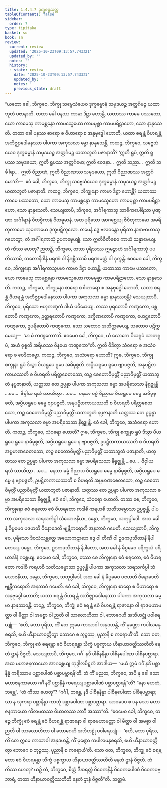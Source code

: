 ```yaml
---
title: 1.4.4.7 ဒုက္ခဓမ္မသုတ္တ
tableOfContents: false
sidebar:
  order: 7
type: tipitaka
basket: su
book: sn
review:
  current: review
  updated: '2025-10-23T09:13:57.743321'
  updated_by: ''
  notes: ''
  history:
  - state: review
    date: '2025-10-23T09:13:57.743321'
    updated_by: ''
    notes: ''
    previous_state: draft
---
```



<ReviewStatus review={frontmatter.review} showDetails={true} />

<HypothesisAnnotation frontmatter={frontmatter} />

<DynamicBreadcrumb />

<Division number="244" book="sn" e="ch" v="18" p="316">

<Paragraph number="1047" book="sn">
“ယတော ခေါ, ဘိက္ခဝေ, ဘိက္ခု သဗ္ဗေသံယေဝ ဒုက္ခဓမ္မာနံ သမုဒယဉ္စ အတ္ထင်္ဂမဉ္စ ယထာဘူတံ ပဇာနာတိ. တထာ ခေါ ပနဿ ကာမာ ဒိဋ္ဌာ ဟောန္တိ, ယထာဿ ကာမေ ပဿတော, ယော ကာမေသု ကာမစ္ဆန္ဒော ကာမသ္နေဟော ကာမမုစ္ဆာ ကာမပရိဠာဟော, သော နာနုသေတိ. တထာ ခေါ ပနဿ စာရော စ ဝိဟာရော စ အနုဗုဒ္ဓေါ ဟောတိ, ယထာ စရန္တံ ဝိဟရန္တံ အဘိဇ္ဈာဒေါမနဿာ ပါပကာ အကုသလာ ဓမ္မာ နာနုသေန္တိ.
</Paragraph>

<Paragraph number="1048" book="sn">
ကထဉ္စ, ဘိက္ခဝေ, သဗ္ဗေသံယေဝ ဒုက္ခဓမ္မာနံ သမုဒယဉ္စ အတ္ထင်္ဂမဉ္စ ယထာဘူတံ ပဇာနာတိ? ‘ဣတိ ရူပံ, ဣတိ ရူပဿ သမုဒယော, ဣတိ ရူပဿ အတ္ထင်္ဂမော; ဣတိ ဝေဒနာ…  ဣတိ သညာ…  ဣတိ သင်္ခါရာ…  ဣတိ ဝိညာဏံ, ဣတိ ဝိညာဏဿ သမုဒယော, ဣတိ ဝိညာဏဿ အတ္ထင်္ဂမော’တိ—  ဧဝံ ခေါ, ဘိက္ခဝေ, ဘိက္ခု သဗ္ဗေသံယေဝ ဒုက္ခဓမ္မာနံ သမုဒယဉ္စ အတ္ထင်္ဂမဉ္စ ယထာဘူတံ ပဇာနာတိ.
</Paragraph>

<Paragraph number="1049" book="sn">
ကထဉ္စ, ဘိက္ခဝေ, ဘိက္ခုနော ကာမာ ဒိဋ္ဌာ ဟောန္တိ? ယထာဿ ကာမေ ပဿတော, ယော ကာမေသု ကာမစ္ဆန္ဒော ကာမသ္နေဟော ကာမမုစ္ဆာ ကာမပရိဠာဟော, သော နာနုသေတိ. သေယျထာပိ, ဘိက္ခဝေ, အင်္ဂါရကာသု သာဓိကပေါရိသာ ပုဏ္ဏာ အင်္ဂါရာနံ ဝီတစ္စိကာနံ ဝီတဓူမာနံ. အထ ပုရိသော အာဂစ္ဆေယျ ဇီဝိတုကာမော အမရိတုကာမော သုခကာမော ဒုက္ခပဋိကူလော. တမေနံ ဒွေ ဗလဝန္တော ပုရိသာ နာနာဗာဟာသု ဂဟေတွာ, တံ အင်္ဂါရကာသုံ ဥပကဍ္ဎေယျုံ. သော ဣတိစီတိစေဝ ကာယံ သန္နာမေယျ. တံ ကိဿ ဟေတု? ဉာတဉှိ, ဘိက္ခဝေ, တဿ ပုရိသဿ ဣမဉ္စာဟံ အင်္ဂါရကာသုံ ပပတိဿာမိ, တတောနိဒါနံ မရဏံ ဝါ နိဂစ္ဆိဿာမိ မရဏမတ္တံ ဝါ ဒုက္ခန္တိ. ဧဝမေဝ ခေါ, ဘိက္ခဝေ, ဘိက္ခုနော အင်္ဂါရကာသူပမာ ကာမာ ဒိဋ္ဌာ ဟောန္တိ, ယထာဿ ကာမေ ပဿတော, ယော ကာမေသု ကာမစ္ဆန္ဒော ကာမသ္နေဟော ကာမမုစ္ဆာ ကာမပရိဠာဟော, သော နာနုသေတိ.
</Paragraph>

<Paragraph number="1050" book="sn">
ကထဉ္စ, ဘိက္ခဝေ, ဘိက္ခုနော စာရော စ ဝိဟာရော စ အနုဗုဒ္ဓေါ ဟောတိ, ယထာ စရန္တံ ဝိဟရန္တံ အဘိဇ္ဈာဒေါမနဿာ ပါပကာ အကုသလာ ဓမ္မာ နာနုဿဝန္တိ? သေယျထာပိ, ဘိက္ခဝေ, ပုရိသော ဗဟုကဏ္ဋကံ ဒါယံ ပဝိသေယျ. တဿ ပုရတောပိ ကဏ္ဋကော, ပစ္ဆတောပိ ကဏ္ဋကော, ဥတ္တရတောပိ ကဏ္ဋကော, ဒက္ခိဏတောပိ ကဏ္ဋကော, ဟေဋ္ဌတောပိ ကဏ္ဋကော, ဥပရိတောပိ ကဏ္ဋကော. သော သတောဝ အဘိက္ကမေယျ, သတောဝ ပဋိက္ကမေယျ—  ‘မာ မံ ကဏ္ဋကော’တိ. ဧဝမေဝ ခေါ, ဘိက္ခဝေ, ယံ လောကေ ပိယရူပံ သာတရူပံ, အယံ ဝုစ္စတိ အရိယဿ ဝိနယေ ကဏ္ဋကော”တိ. ဣတိ ဝိဒိတွာ သံဝရော စ အသံဝရော စ ဝေဒိတဗ္ဗော.
</Paragraph>

<Paragraph number="1051" book="sn">
ကထဉ္စ, ဘိက္ခဝေ, အသံဝရော ဟောတိ? ဣဓ, ဘိက္ခဝေ, ဘိက္ခု စက္ခုနာ ရူပံ ဒိသွာ ပိယရူပေ ရူပေ အဓိမုစ္စတိ, အပ္ပိယရူပေ ရူပေ ဗျာပဇ္ဇတိ, အနုပဋ္ဌိတကာယဿတိ စ ဝိဟရတိ ပရိတ္တစေတသော, တဉ္စ စေတောဝိမုတ္တိံ ပညာဝိမုတ္တိံ ယထာဘူတံ နပ္ပဇာနာတိ, ယတ္ထဿ တေ ဥပ္ပန္နာ ပါပကာ အကုသလာ ဓမ္မာ အပရိသေသာ နိရုဇ္ဈန္တိ …ပေ…  ဇိဝှါယ ရသံ သာယိတွာ …ပေ…  မနသာ ဓမ္မံ ဝိညာယ ပိယရူပေ ဓမ္မေ အဓိမုစ္စတိ, အပ္ပိယရူပေ ဓမ္မေ ဗျာပဇ္ဇတိ, အနုပဋ္ဌိတကာယဿတိ စ ဝိဟရတိ ပရိတ္တစေတသော, တဉ္စ စေတောဝိမုတ္တိံ ပညာဝိမုတ္တိံ ယထာဘူတံ နပ္ပဇာနာတိ ယတ္ထဿ တေ ဥပ္ပန္နာ ပါပကာ အကုသလာ ဓမ္မာ အပရိသေသာ နိရုဇ္ဈန္တိ. ဧဝံ ခေါ, ဘိက္ခဝေ, အသံဝရော ဟောတိ.
</Paragraph>

<Paragraph number="1052" book="sn">
ကထဉ္စ, ဘိက္ခဝေ, သံဝရော ဟောတိ? ဣဓ, ဘိက္ခဝေ, ဘိက္ခု စက္ခုနာ ရူပံ ဒိသွာ ပိယရူပေ ရူပေ နာဓိမုစ္စတိ, အပ္ပိယရူပေ ရူပေ န ဗျာပဇ္ဇတိ, ဥပဋ္ဌိတကာယဿတိ စ ဝိဟရတိ အပ္ပမာဏစေတသော, တဉ္စ စေတောဝိမုတ္တိံ ပညာဝိမုတ္တိံ ယထာဘူတံ ပဇာနာတိ, ယတ္ထဿ တေ ဥပ္ပန္နာ ပါပကာ အကုသလာ ဓမ္မာ အပရိသေသာ နိရုဇ္ဈန္တိ …ပေ…  ဇိဝှါယ ရသံ သာယိတွာ …ပေ…  မနသာ ဓမ္မံ ဝိညာယ ပိယရူပေ ဓမ္မေ နာဓိမုစ္စတိ, အပ္ပိယရူပေ ဓမ္မေ န ဗျာပဇ္ဇတိ, ဥပဋ္ဌိတကာယဿတိ စ ဝိဟရတိ အပ္ပမာဏစေတသော, တဉ္စ စေတောဝိမုတ္တိံ ပညာဝိမုတ္တိံ ယထာဘူတံ ပဇာနာတိ, ယတ္ထဿ တေ ဥပ္ပန္နာ ပါပကာ အကုသလာ ဓမ္မာ အပရိသေသာ နိရုဇ္ဈန္တိ. ဧဝံ ခေါ, ဘိက္ခဝေ, သံဝရော ဟောတိ.
</Paragraph>

<Paragraph number="1053" book="sn">
တဿ စေ, ဘိက္ခဝေ, ဘိက္ခုနော ဧဝံ စရတော ဧဝံ ဝိဟရတော ကဒါစိ ကရဟစိ သတိသမ္မောသာ ဥပ္ပဇ္ဇန္တိ, ပါပကာ အကုသလာ သရသင်္ကပ္ပါ သံယောဇနိယာ, ဒန္ဓော, ဘိက္ခဝေ, သတုပ္ပါဒေါ. အထ ခေါ နံ ခိပ္ပမေဝ ပဇဟတိ ဝိနောဒေတိ ဗျန္တီကရောတိ အနဘာဝံ ဂမေတိ.
</Paragraph>

<Paragraph number="1054" book="sn">
သေယျထာပိ, ဘိက္ခဝေ, ပုရိသော ဒိဝသံသန္တတ္တေ အယောကဋာဟေ ဒွေ ဝါ တီဏိ ဝါ ဥဒကဖုသိတာနိ နိပါတေယျ. ဒန္ဓော, ဘိက္ခဝေ, ဥဒကဖုသိတာနံ နိပါတော, အထ ခေါ နံ ခိပ္ပမေဝ ပရိက္ခယံ ပရိယာဒါနံ ဂစ္ဆေယျ. ဧဝမေဝ ခေါ, ဘိက္ခဝေ, တဿ စေ ဘိက္ခုနော ဧဝံ စရတော, ဧဝံ ဝိဟရတော ကဒါစိ ကရဟစိ သတိသမ္မောသာ ဥပ္ပဇ္ဇန္တိ ပါပကာ အကုသလာ သရသင်္ကပ္ပါ သံယောဇနိယာ, ဒန္ဓော, ဘိက္ခဝေ, သတုပ္ပါဒေါ. အထ ခေါ နံ ခိပ္ပမေဝ ပဇဟတိ ဝိနောဒေတိ ဗျန္တီကရောတိ အနဘာဝံ ဂမေတိ. ဧဝံ ခေါ, ဘိက္ခဝေ, ဘိက္ခုနော စာရော စ ဝိဟာရော စ အနုဗုဒ္ဓေါ ဟောတိ; ယထာ စရန္တံ ဝိဟရန္တံ အဘိဇ္ဈာဒေါမနဿာ ပါပကာ အကုသလာ ဓမ္မာ နာနုဿဝန္တိ. တဉ္စေ, ဘိက္ခဝေ, ဘိက္ခုံ ဧဝံ စရန္တံ ဧဝံ ဝိဟရန္တံ ရာဇာနော ဝါ ရာဇမဟာမတ္တာ ဝါ မိတ္တာ ဝါ အမစ္စာ ဝါ ဉာတီ ဝါ သာလောဟိတာ ဝါ, ဘောဂေဟိ အဘိဟဋ္ဌုံ ပဝါရေယျုံ—  ‘ဧဟိ, ဘော ပုရိသ, ကိံ တေ ဣမေ ကာသာဝါ အနုဒဟန္တိ, ကိံ မုဏ္ဍော ကပါလမနုစရသိ, ဧဟိ ဟီနာယာဝတ္တိတွာ ဘောဂေ စ ဘုဉ္ဇဿု, ပုညာနိ စ ကရောဟီ’တိ. သော ဝတ, ဘိက္ခဝေ, ဘိက္ခု ဧဝံ စရန္တော ဧဝံ ဝိဟရန္တော သိက္ခံ ပစ္စက္ခာယ ဟီနာယာဝတ္တိဿတီတိ နေတံ ဌာနံ ဝိဇ္ဇတိ.
</Paragraph>

<Paragraph number="1055" book="sn">
သေယျထာပိ, ဘိက္ခဝေ, ဂင်္ဂါ နဒီ ပါစီနနိန္နာ ပါစီနပေါဏာ ပါစီနပဗ္ဘာရာ. အထ မဟာဇနကာယော အာဂစ္ဆေယျ ကုဒ္ဒါလပိဋကံ အာဒါယ—  ‘မယံ ဣမံ ဂင်္ဂံ နဒိံ ပစ္ဆာနိန္နံ ကရိဿာမ ပစ္ဆာပေါဏံ ပစ္ဆာပဗ္ဘာရန်’တိ. တံ ကိံ မညထ, ဘိက္ခဝေ, အပိ နု ခေါ သော မဟာဇနကာယော ဂင်္ဂံ နဒိံ ပစ္ဆာနိန္နံ ကရေယျ ပစ္ဆာပေါဏံ ပစ္ဆာပဗ္ဘာရန်”တိ? “နော ဟေတံ, ဘန္တေ”. “တံ ကိဿ ဟေတု”? “ဂင်္ဂါ, ဘန္တေ, နဒီ ပါစီနနိန္နာ ပါစီနပေါဏာ ပါစီနပဗ္ဘာရာ; သာ န သုကရာ ပစ္ဆာနိန္နာ ကာတုံ ပစ္ဆာပေါဏာ ပစ္ဆာပဗ္ဘာရာ. ယာဝဒေဝ စ ပန သော မဟာဇနကာယော ကိလမထဿ ဝိဃာတဿ ဘာဂီ အဿာ”တိ. “ဧဝမေဝ ခေါ, ဘိက္ခဝေ, တဉ္စေ ဘိက္ခုံ ဧဝံ စရန္တံ ဧဝံ ဝိဟရန္တံ ရာဇာနော ဝါ ရာဇမဟာမတ္တာ ဝါ မိတ္တာ ဝါ အမစ္စာ ဝါ ဉာတီ ဝါ သာလောဟိတာ ဝါ ဘောဂေဟိ အဘိဟဋ္ဌုံ ပဝါရေယျုံ—  ‘ဧဟိ, ဘော ပုရိသ, ကိံ တေ ဣမေ ကာသာဝါ အနုဒဟန္တိ, ကိံ မုဏ္ဍော ကပါလမနုစရသိ, ဧဟိ ဟီနာယာဝတ္တိတွာ ဘောဂေ စ ဘုဉ္ဇဿု, ပုညာနိ စ ကရောဟီ’တိ. သော ဝတ, ဘိက္ခဝေ, ဘိက္ခု ဧဝံ စရန္တော ဧဝံ ဝိဟရန္တော သိက္ခံ ပစ္စက္ခာယ ဟီနာယာဝတ္တိဿတီတိ နေတံ ဌာနံ ဝိဇ္ဇတိ. တံ ကိဿ ဟေတု? ယဉှိ တံ, ဘိက္ခဝေ, စိတ္တံ ဒီဃရတ္တံ ဝိဝေကနိန္နံ ဝိဝေကပေါဏံ ဝိဝေကပဗ္ဘာရံ, တထာ ဟီနာယာဝတ္တိဿတီတိ နေတံ ဌာနံ ဝိဇ္ဇတီ”တိ.

</Paragraph>
</Division>

<Paragraph number="1056" type="center" book="sn">
သတ္တမံ.
</Paragraph>